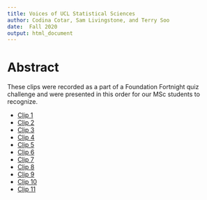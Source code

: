 ```yaml
---
title: Voices of UCL Statistical Sciences
author: Codina Cotar, Sam Livingstone, and Terry Soo
date:  Fall 2020
output: html_document
---
```


# Abstract

These clips were recorded as a part of a Foundation Fortnight quiz challenge and were presented in this order for our MSc students to recognize.



* [Clip 1](https://www.dropbox.com/s/zelybwxmol13d2f/a1.m4a?dl=0)
* [Clip 2](https://www.dropbox.com/s/14eqjo1ovwpzmfc/a2.m4a?dl=0)
* [Clip 3](https://www.dropbox.com/s/4qv3plutrui8ukb/a3.mp3?dl=0)
* [Clip 4](https://www.dropbox.com/s/15h6d09xmirzzgh/a4.m4a?dl=0)
* [Clip 5](https://www.dropbox.com/s/m5l4f7xdahmf0hv/a5.m4a?dl=0)
* [Clip 6](https://www.dropbox.com/s/89r0pw1yeiqy42h/a6.m4a?dl=0)
* [Clip 7](https://www.dropbox.com/s/8etsc9pj79mbxn0/a7.m4a?dl=0)
*  [Clip 8](https://www.dropbox.com/s/5p3k69fua9isy9h/a8.mp3?dl=0)
* [Clip 9](https://www.dropbox.com/s/vgnbsrsi3horbfe/a9.m4a?dl=0)
* [Clip 10](https://www.dropbox.com/s/xa0s2a5buh0sg1w/a10.m4a?dl=0)
* [Clip 11](https://www.dropbox.com/s/plsqjh1i82hf7hp/a11.m4a?dl=0)






<br>
<br>
<br>
